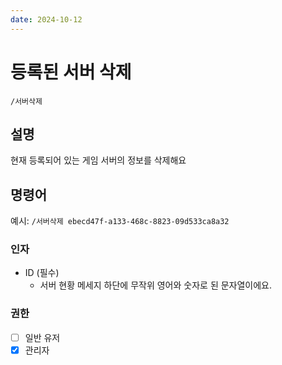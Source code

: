 ```yaml
---
date: 2024-10-12
---
```


# 등록된 서버 삭제
```/서버삭제```

## 설명
현재 등록되어 있는 게임 서버의 정보를 삭제해요

## 명령어
예시: ```/서버삭제 ebecd47f-a133-468c-8823-09d533ca8a32```

### 인자
* ID (필수)
  * 서버 현황 메세지 하단에 무작위 영어와 숫자로 된 문자열이에요.

### 권한
* [ ] 일반 유저
* [x] 관리자